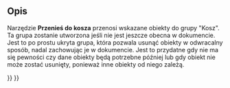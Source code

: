 <languages/>

{{Docnav/pl
|[[BIM_TogglePanels/pl|Przełącz panele]]
|[[BIM_WPView/pl|Widok płaszczyzny roboczej]]
|[[BIM_Workbench/pl|BIM]]
|IconL=BIM_TogglePanels.svg
|IconR=BIM_WPView.svg
|IconC=Workbench_BIM.svg
}}

{{GuiCommand/pl
|Name=BIM Trash
|Name/pl=BIM: Przenieś do kosza
|MenuLocation=Narzędzia → Przenieś do kosza
|Workbenches=[[BIM_Workbench/pl|BIM]]
}}

<span id="Description"></span>
==Opis==

Narzędzie '''Przenieś do kosza''' przenosi wskazane obiekty do grupy "Kosz". Ta grupa zostanie utworzona jeśli nie jest jeszcze obecna w dokumencie. Jest to po prostu ukryta grupa, która pozwala usunąć obiekty w odwracalny sposób, nadal zachowując je w dokumencie. Jest to przydatne gdy nie ma się pewności czy dane obiekty będą potrzebne później lub gdy obiekt nie może zostać usunięty, ponieważ inne obiekty od niego zależą.


{{Docnav/pl
|[[BIM_TogglePanels/pl|Przełącz panele]]
|[[BIM_WPView/pl|Widok płaszczyzny roboczej]]
|[[BIM_Workbench/pl|BIM]]
|IconL=BIM_TogglePanels.svg
|IconR=BIM_WPView.svg
|IconC=Workbench_BIM.svg
}}

{{BIM_Tools_navi{{#translation:}}}}
{{Userdocnavi{{#translation:}}}}
